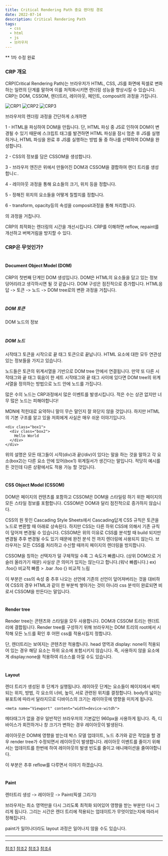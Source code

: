 ```yaml
---
title: Critical Rendering Path 중요 렌더링 경로
date: 2022-07-14
description: Critical Rendering Path
tags:
  - css
  - html
  - js
  - 브라우저
---
```


** 1차 수정 완료

### CRP 개요

CRP(Critical Rendering Path)는 브라우저가 HTML, CSS, JS를 화면에 픽셀로 변화하는 일련의 단계를 말하며 이를 처적화시키면 렌더링 성능을 향상시킬 수 있습니다.
CRP는 DOM, CSSOM, 렌더트리, 레이아웃, 페인트, composit의 과정을 가집니다.

![CRP1](./CRP1.png)
![CRP2](./CRP2.png)
![CRP3](./CRP3.png)

브라우저의 렌더링 과정을 간단하게 소개하면

1 - HTML을 파싱하여 DOM을 만듭니다. 단, HTML 파싱 중 JS로 인하여 DOM이 변경될 수 있기 때문에 스크립트 태그를 발견하면 HTML 파싱을 잠시 멈춘 후 JS를 실행하거나, HTML 파싱을 완료 후 JS를 실행하는 방법 둘 중 하나를 선택하여 DOM을 완성합니다.

2 - CSS의 정보를 담은 CSSOM을 생성합니다.

3 - 브라우저 엔진은 위에서 만들어진 DOM과 CSSOM을 결합하여 렌더 트리를 생성합니ㄷ.

4 - 레이아웃 과정을 통해 요소들의 크기, 위치 등을 정합니다.

5 - 정해진 위치의 요소들을 어떻게 칠할지를 정합니다.

6 - transform, opacity등의 속성을 composit과정을 통해 처리합니다.

의 과정을 거칩니다.

CRP의 최적화는 렌더링의 시간을 개선시킵니다. CRP를 이해하면 reflow, repaint를 개선하고 버벅거림을 방지할 수 있다.






### CRP은 무엇인가?

#  

#### Document Object Model (DOM)

CRP의 첫번째 단계인 DOM 생성입니다. DOM은 HTML의 요소들을 담고 있는 정보 덩어리라고 생각하시면 될 것 같습니다.
DOM 구성은 점진적으로 증가합니다. HTML응답 -> 토큰 -> 노드 -> DOM tree로의 변환 과정을 거칩니다.

#  
#  

##### DOM 토큰 
DOM 노드의 정보

#  
#  

##### DOM 노드 
시작태그 토큰을 시작으로 끝 태그 토큰으로 끝납니다.
HTML 요소에 대한 모두 연관성 있는 정보들을 가지고 있습니다.

노드들은 토큰의 위계서열을 기반으로 DOM tree 안에서 연결됩니다.
만약 또 다른 시작태그와 끝 태그 묶음이 한 세트 시작태그와 끝 태그 사이에 있다면 DOM tree의 위계서열을 정의하는 방법으로 노드 안에 노드를 가집니다.

많은 수의 노드는 CRP과정에서 많은 이벤트를 발생시킵니다. 적은 수는 상관 없지만 너무 많은 노드는 피해야합니다!

MDN에 적힌대로 요약하니 말이 무슨 말인지 잘 와닫지 않을 것입니다.
하지만 HTML의 기본 구조를 알고 있을 저희에게 사실은 매우 쉬운 이야기입니다.

```
<div class="box1">
  <div class="box2">
    Hello World
  </div>
</div>
```

위의 설명은 모든 태그들이 시작(div)과 끝(/div)이 있다는 말을 하는 것을 말하고 각 요소(box2)는 다른 요소 안에 있어(box1) 위계질서가 생긴다는 말입니다.
적당히 예시를 든 것인데 다른 상황에서도 적용 가능 할 것입니다.


#  
#  

#### CSS Object Model (CSSOM)

DOM은 페이지의 컨텐츠를 포함하고 CSSOM은 DOM을 스타일링 하기 위한 페이지의 모든 스타일 정보를 포함합니다.
CSSOM은 DOM과 달리 점진적으로 증가하지 않습니다.

CSS의 원 뜻인 Cascading Style Sheets에서 Cascading답게 CSS 규칙은 토큰을 노드로 변환할 때 아래로 상속된다. 하지만 CSS는 다른 하위 CSS에 의해서 기존 규칙이 덮어져 변경될 수 있습니다. 
CSSOM은 위의 이유로 CSS를 분석할 때 build 되지만 변경될 추후 변경될 수도 있기 때문에 완전 분석 전 까지 렌더링에 사용되지 않는다. 브라우저는 모든 CSS를 처리하고 수신할 때까지 페이지의 렌더링을 방지합니다.

CSSOM을 칭하는 선택자가 덜 구체적일 수록 그 속도가 빠릅니다. (상위 DOM으로 거슬러 올라가기 때문) 
사실상 큰 의미가 있지는 않는다고 합니다.(워낙 빠릅니다.)
ex) .foo{} 비교적 빠름 > .bar .foo {} 비교적 느림 

이 부분은 css의 속성 중 추후 나오는 선언에 기존의 선언이 덮어져버리는 것을 대비하여 CSS의 경우 HTML과 같이
한 부분씩 쌓아가는 것이 아니라 css 분석이 완료되면 비로서 CSSOM을 만든다는 말입니다.


#  
#  

#### Render tree

Render tree는 콘텐츠와 스타일을 모두 사용합니다. DOM과 CSSOM 트리는 렌더트리에 결합됩니다.
Render tree를 구성하기 위해 브라우저는 DOM 트리의 root에서 시작해 모든 노드를 확인 후 어떤 css를 적용시킬지 정합니다.

단, 렌더트리는 보여지는 콘텐츠만 적용합니다. head 영역과 display: none이 적용되어 있는 경우 해당 요소는 하위 요소에 포함시키지 않습니다.
즉, 사용하지 않을 요소에게 display:none을 적용하여 리소스를 아낄 수도 있습니다.


#  
#  

#### Layout

렌더 트리가 생성된 후 단계가 실행됩니다. 레이아웃 단계는 요소들이 페이지에서 배치되는 위치, 방법, 각 요소의 너비, 높이, 서로 관련된 위치를 결정합니다.
body의 넓이는 뷰포트에 따라서 달라지므로 디바이스의 크기는 레이아웃에 영향을 미치게 됩니다.

``` 
<meta name="Viewport" content="width=device-witdh">
```

메타태그가 없을 경우 일반적인 브라우저의 기본값인 960px을 사용하게 됩니다.
즉, 디바이스가 회전하거나 창 크기가 변하는 경우 레이아웃이 발생된다.

레이아웃은 DOM에 영향을 받는데 박스 모델 업데이트, 노드 추가와 같은 작업을 할 경우 render tree가 수정되면서 레이아웃이 발생합니다.
레이아웃 이벤트를 줄이기 위해서는 업데이트를 한번에 하여 레이아웃의 발생 빈도를 줄이고 애니매이션을 줄여야합니다.

이 부분은 추후 reflow를 다루면서 이야기 하겠습니다.


#  
#  

#### Paint

렌터트리 생성 -> 레이아웃 -> Paint(픽셀 그리기)

브라우저는 최소 영역만을 다시 그리도록 최적화 되어있어 영향을 받는 부분만 다시 그리게 됩니다.
그리는 시간은 렌더 트리에 적용되는 업데이트가 무엇이었는지에 따라서 정해집니다.

paint가 일어나더라도 layout 과정은 일어나지 않을 수도 있습니다.

---
---

[참조1](https://developer.mozilla.org/ko/docs/Web/Performance/Critical_rendering_path)
[참조2](https://developer.mozilla.org/en-US/docs/Learn/Performance/CSS)
[참조3](https://im-designloper.tistory.com/100)
[참조4](https://velog.io/@broccoliindb/%EB%A9%B4%EC%A0%91%EC%A7%88%EB%AC%B8-CRP)